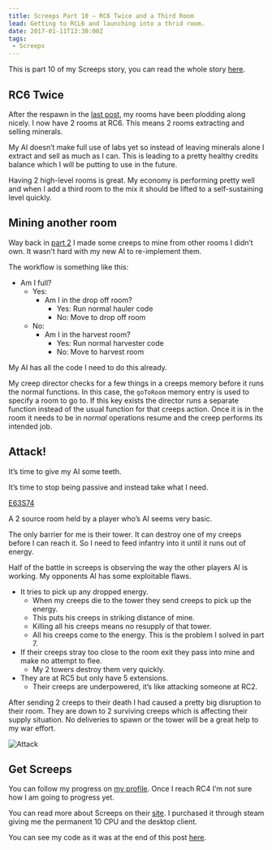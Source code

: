```yaml
---
title: Screeps Part 10 – RC6 Twice and a Third Room
lead: Getting to RCL6 and launching into a thrid room.
date: 2017-01-11T13:30:00Z
tags:
 - Screeps
---
```

This is part 10 of my Screeps story, you can read the whole story [here](/articles/screeps).

## RC6 Twice

After the respawn in the [last post](/2017/01/gcl3-another-respawn/), my rooms have been plodding along nicely. I now have 2 rooms at RC6. This means 2 rooms extracting and selling minerals.

My AI doesn’t make full use of labs yet so instead of leaving minerals alone I extract and sell as much as I can. This is leading to a pretty healthy credits balance which I will be putting to use in the future.

Having 2 high-level rooms is great. My economy is performing pretty well and when I add a third room to the mix it should be lifted to a self-sustaining level quickly.

## Mining another room

Way back in [part 2](/2016/11/screeps-part-2-rc3/) I made some creeps to mine from other rooms I didn’t own. It wasn’t hard with my new AI to re-implement them.

The workflow is something like this:

  - Am I full?
    - Yes:
      - Am I in the drop off room?
        - Yes: Run normal hauler code
        - No: Move to drop off room
    - No:
      - Am I in the harvest room?
        - Yes: Run normal harvester code
        - No: Move to harvest room

My AI has all the code I need to do this already.

My creep director checks for a few things in a creeps memory before it runs the normal functions. In this case, the `goToRoom` memory entry is used to specify a room to go to. If this key exists the director runs a separate function instead of the usual function for that creeps action. Once it is in the room it needs to be in _normal_ operations resume and the creep performs its intended job.

## Attack!

It’s time to give my AI some teeth.

It’s time to stop being passive and instead take what I need.

[E63S74](https://screeps.com/a/#!/room/E63S74)

A 2 source room held by a player who’s AI seems very basic.

The only barrier for me is their tower. It can destroy one of my creeps before I can reach it. So I need to feed infantry into it until it runs out of energy.

Half of the battle in screeps is observing the way the other players AI is working. My opponents AI has some exploitable flaws.

  - It tries to pick up any dropped energy.
    - When my creeps die to the tower they send creeps to pick up the energy.
    - This puts his creeps in striking distance of mine.
    - Killing all his creeps means no resupply of that tower.
    - All his creeps come to the energy. This is the problem I solved in part 7.
  - If their creeps stray too close to the room exit they pass into mine and make no attempt to flee.
    - My 2 towers destroy them very quickly.
  - They are at RC5 but only have 5 extensions.
    - Their creeps are underpowered, it’s like attacking someone at RC2.

After sending 2 creeps to their death I had caused a pretty big disruption to their room. They are down to 2 surviving creeps which is affecting their supply situation. No deliveries to spawn or the tower will be a great help to my war effort.

![Attack](/img/posts/2017-01-11-screeps-part-10-rc6-twice-third-room/attack.png)

## Get Screeps

You can follow my progress on [my profile](https://screeps.com/a/#!/profile/Arcath). Once I reach RC4 I’m not sure how I am going to progress yet.

You can read more about Screeps on their [site](https://screeps.com/). I purchased it through steam giving me the permanent 10 CPU and the desktop client.

You can see my code as it was at the end of this post [here](https://github.com/Arcath/screeps-code/tree/569b694ebaf313439c244ffa6bf09e6a3217e081).
